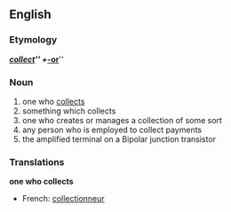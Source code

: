 == English ==
=== Etymology ===
{{E.}} '''''[[collect]]''''' + '''''[[-or]]'''''

=== Noun ===
#one who [[collect]]s
#something which collects
#one who creates or manages a collection of some sort
#any person who is employed to collect payments
#the amplified terminal on a Bipolar junction transistor

=== Translations ===
'''one who collects'''
{{top}}
*French: [[collectionneur]]
{{mid}}
{{bottom}}
